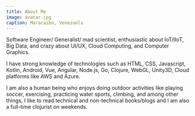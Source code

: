 ```yaml
---
title: About Me
image: avatar.jpg
caption: Maracaibo, Venezuela
---
```


Software Engineer/ Generalist/ mad scientist, enthusiastic about IoT/IIoT, Big Data, and crazy about UI/UX, Cloud Computing, and Computer Graphics.

I have strong knowledge of technologies such as HTML, CSS, Javascript, Kotlin, Android, Vue, Angular, Node.js, Go, Clojure, WebGL, Unity3D, Cloud platforms like AWS and Azure.

I am also a human being who enjoys doing outdoor activities like playing soccer, exercising, practicing water sports, climbing, and among other things, I like to read technical and non-technical books/blogs and I am also a full-time clojurist on weekends.